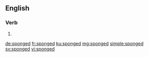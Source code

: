 ==English==

===Verb===
{{head|en|verb form}}

# {{en-past of|sponge}}

[[de:sponged]]
[[fr:sponged]]
[[ku:sponged]]
[[mg:sponged]]
[[simple:sponged]]
[[sv:sponged]]
[[vi:sponged]]